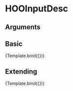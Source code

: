 
<Meta title="Components/Inputs/HOOInputDesc" component={HOOInputDesc} />

# HOOInputDesc


## Arguments

<ArgTypes of={HOOInputDesc} />


## Basic
<Canvas>
  <Story 
    name="Basic"
    args = { 
      { description: "My text input description" }
    }>
    {Template.bind({})}
  </Story>
</Canvas>

## Extending
<Canvas>
  <Story 
    name="Extending"
    args = { 
      { description: "My text input description",
        rootElementAttributes: { style: { backgroundColor: "pink" } }}
    }>
    {Template.bind({})}
  </Story>
</Canvas>
